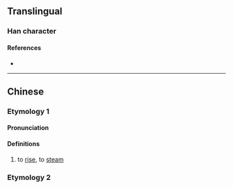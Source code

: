 {{character info}}
==Translingual==

===Han character===
{{Han char|rn=86|rad=火|as=07|sn=11|four=92847|canj=FBND,XFBND|ids=⿰火孚}}

====References====
* {{Han ref|kx=0671.120|dkj=19039|dj=1080.090|hdz=32205.060|uh=70F0|ud=28912|bh=D64E|bd=54862}}

----

==Chinese==
{{zh-forms}}

===Etymology 1===
====Pronunciation====
{{zh-pron
|m=fú
|c=fau4
|mc=y
|oc=y
|ma=
|cat=v
}}

====Definitions====
{{zh-hanzi}}

# to [[rise]], to [[steam]]

===Etymology 2===
{{zh-see|庖|a}}